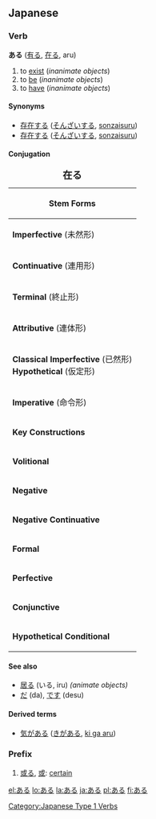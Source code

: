==Japanese==

===Verb===
'''ある''' ([[有る]], [[在る]], aru)

# to [[exist]] (''inanimate objects'')
# to [[be]] (''inanimate objects'')
# to [[have]] (''inanimate objects'')

====Synonyms====
* [[存在]]する ([[そんざい]]する, [[sonzai]]suru)
* [[存在する]] ([[そんざいする]], [[sonzaisuru]])

====Conjugation====
{| border="2" cellpadding="4" cellspacing="0" style="margin: 1em 1em 1em 0; background: #fffff9; border: 1px #aaa solid; border-collapse: collapse;"
|+ <big>'''在る'''</big>
|-
! bgcolor="#faf9b2" colspan="4" | '''Stem Forms'''
|-
| bgcolor="#ffffec" | '''Imperfective''' (未然形) || 在ら || あら || ''ara''
|-
| bgcolor="#ffffec" | '''Continuative''' (連用形) || 在り || あり || ''ari''
|-
| bgcolor="#ffffec" | '''Terminal''' (終止形)     || 在る || ある || ''aru''
|-
| bgcolor="#ffffec" | '''Attributive''' (連体形)  || 在る || ある || ''aru''
|-
| bgcolor="#ffffec" | '''Classical Imperfective''' (已然形)<br>'''Hypothetical''' (仮定形) || 在れ || あれ || ''are''
|-
| bgcolor="#ffffec" | '''Imperative''' (命令形)   || 在れ || あれ || ''are''
|- <!-- ****These complex forms don't exist for ある.*******
! bgcolor="#faf9b2" colspan="4" | '''Complex Forms'''
|-
| bgcolor="#ffffec" | '''Passive''' (受動態)      || 在られる || あられる || ''arareru''
|-
| bgcolor="#ffffec" | '''Causative''' (使役態)    || 在らせる<br>有らす || あらせる<br>あらす || ''araseru<br>arasu''
|-
| bgcolor="#ffffec" | '''Potential''' (可能法)    || 在れる || あれる || ''areru''
|- -->
! bgcolor="#faf9b2" colspan="4" | '''Key Constructions'''
|-
| bgcolor="#ffffec" | '''Volitional'''           || 在ろう || あろう || ''arō''
|-
| bgcolor="#ffffec" | '''Negative'''             || [[無い]] || [[ない]] || ''nai''
|-
| bgcolor="#ffffec" | '''Negative Continuative'''|| 無くて || なくて || ''nakute''
|-
| bgcolor="#ffffec" | '''Formal'''               || 在ります || [[あります]] || ''[[arimasu]]''
|-
| bgcolor="#ffffec" | '''Perfective'''           || 在った || あった || ''atta''
|-
| bgcolor="#ffffec" | '''Conjunctive'''          || 在って || あって || ''atte''
|-
| bgcolor="#ffffec" | '''Hypothetical Conditional'''||在れば||あれば || ''areba''
|}

====See also====
*[[居る]] (いる, iru) ''(animate objects)''
*[[だ]] (da), [[です]] (desu)

====Derived terms====
*[[気がある]] ([[きがある]], [[ki ga aru]])

===Prefix===
{{ja-pos|h|prefix|rom=aru}}

# [[或る]], [[或]]: [[certain]]

[[Category:Japanese Type 1 Verbs]]

[[el:ある]]
[[lo:ある]]
[[la:ある]]
[[ja:ある]]
[[pl:ある]]
[[fi:ある]]